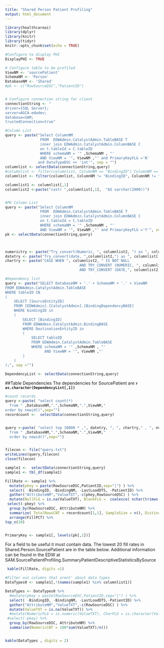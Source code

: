 ```yaml
---
title: "Shared Person Patient Profiling"
output: html_document
---
```

  
  
```r
library(healthcareai)
library(dplyr)
library(knitr)
library(tidyr)
knitr::opts_chunk$set(echo = TRUE)

#Configure to display PHI
DisplayPHI <- TRUE

# Configure table to be profiled
ViewNM <- 'sourcePatient'
SchemaNM <- 'Person'
DatabaseNM <- 'Shared'
#pk <- c("RowSourceDSC","PatientID")


# Configure connection string for client
connectionString <- "
driver={SQL Server};
server=AGCA-edwdev;
database=SAM;
trustedConnection=true"

#Column List
query <- paste("Select ColumnNM 
                FROM  EDWAdmin.CatalystAdmin.TableBASE T
                inner join EDWAdmin.CatalystAdmin.ColumnBASE C
                on t.tableId = C.tableID
                WHERE schemaNM = '" ,SchemaNM , "'
                AND ViewNM = '", ViewNM ,"' and PrimaryKeyFLG ='N'
               and DataTypeDSC <> 'int'", sep = "")
columnlist <- selectData(connectionString,query)
#columnlist <- filter(columnlist, ColumnNM == "BindingID"| ColumnNM == "BindingNM"| ColumnNM == "LastLoadDTS")
columnlist <- filter(columnlist, ColumnNM != "BindingID", ColumnNM != "BindingNM", ColumnNM != "LastLoadDTS")

columnlist1 <- columnlist[,1]
columnlist2 <-paste("cast( ",columnlist[,1],  "AS varchar(2000))")


#PK Column List
query <- paste("Select ColumnNM 
                FROM  EDWAdmin.CatalystAdmin.TableBASE T
                inner join EDWAdmin.CatalystAdmin.ColumnBASE C
                on t.tableId = C.tableID
                WHERE schemaNM = '" ,SchemaNM , "'
                AND ViewNM = '", ViewNM ,"' and PrimaryKeyFLG ='Y'", sep = "")
pk <- selectData(connectionString,query)



numerictry <- paste("Try_convert(Numeric, ", columnlist2, ") as ", columnlist[,1] ,"NumericTry", sep= "", collapse = ", ")
datetry <- paste("Try_convert(date, ",columnlist2,") as ", columnlist[,1] ,"DateTry", sep= "", collapse = ", ")
chartry <- paste("CASE WHEN ", columnlist2, " IS NOT NULL
                                  AND TRY_CONVERT (NUMERIC, ", columnlist2, ") IS NULL
                                  AND TRY_CONVERT (DATE,", columnlist2, ") IS NULL THEN 1 ELSE NULL END as ", columnlist[,1] ,"CharTry", sep= "", collapse = ", ")

#Dependency list
query <- paste("SELECT DatabaseNM + '.' + SchemaNM + '.' + ViewNM
FROM EDWAdmin.CatalystAdmin.TableBASE
WHERE tableID IN
(
    SELECT [SourceEntityID]
    FROM [EDWAdmin].[CatalystAdmin].[BindingDependencyBASE]
    WHERE bindingID in
    (
        SELECT [BindingID]
        FROM EDWAdmin.CatalystAdmin.BindingBASE
        WHERE DestinationEntityID in
        (
            SELECT tableID
            FROM EDWAdmin.CatalystAdmin.TableBASE
            WHERE schemaNM = '" ,SchemaNM , "'
                  AND ViewNM = '", ViewNM ,"'
        )
    )
);", sep ="")

DependencyList <- selectData(connectionString,query)

```

##Table Dependencies
The dependencies for SourcePatient are **`r as.character(DependencyList[,1])`**




``` r
#count records
query <-paste( "select count(*)
  from " ,DatabaseNM,".",SchemaNM,".",ViewNM,"
order by newid()",sep="")
recordcount <-  selectData(connectionString,query)


query <-paste( "select top 10000 * ,", datetry, ", ", chartry," , ", numerictry,"
  from " ,DatabaseNM,".",SchemaNM,".",ViewNM,"
  order by newid()",sep="")


filecon <- file("query.txt")
writeLines(query,filecon)
close(filecon)

sample1 <-  selectData(connectionString,query)
sample1 <- tbl_df(sample1)

FillRate <- sample1 %>%
  mutate(pkey = paste(RowSourceDSC,PatientID,sep="|") ) %>%
  select( -BindingID, -BindingNM, -LastLoadDTS, -PatientID) %>%
  gather("AttributeNM","ValueTXT",-c(pkey,RowSourceDSC) ) %>%
  mutate(NullFLG = is.na(ValueTXT), BlankFLG =  coalesce( nchar(trimws(ValueTXT, "both")) == 0, FALSE)) %>%
 select(-pkey) %>%
  group_by(RowSourceDSC, AttributeNM) %>%
  summarize( TotalRowsCNT = recordcount[1,1], SampleSize = n(), DistinctPCT = 100* length(unique(ValueTXT))/n(),  NullPCT = 100*sum(NullFLG)/n() , BlankPCT = 100*sum(BlankFLG)/n(), FillPCT = 100-BlankPCT-NullPCT  ) %>%
  arrange(FillPCT) %>%
top_n(20)


PrimaryKey <- sample1[, levels(pk[,1])]
```
For a field to be useful it must contain data. The lowest 20 fill rates in Shared.Person.SourcePatient are in the table below. Additional information can be found in the EDW at SAM.SourcePatientProfiling.SummaryPatientDescriptiveStatisticsBySource
  
``` r
 kable(FillRate, digits =1) 

```


```r
#Filter out columns that arent' about data types
DataTypes0 <- sample1[,!(names(sample1) %in% columnlist1)]

DataTypes <- DataTypes0 %>%
  #mutate(pkey = paste(RowSourceDSC,PatientID,sep="|") ) %>%
  select( -BindingID, -BindingNM, -LastLoadDTS,-PatientID) %>%
  gather("AttributeNM","ValueTXT",-c(RowSourceDSC) ) %>%
  mutate(ValueTXT = is.na(ValueTXT)) %>%
  #mutate(NumericFLG = is.numeric(ValueTXT), CharFLG = is.character(ValueTXT)) %>%
 #select(-pkey) %>%
  group_by(RowSourceDSC, AttributeNM) %>%
  summarise(NumericCNT = 100*sum(ValueTXT)/n())


kable(DataTypes , digits = 2)

```
